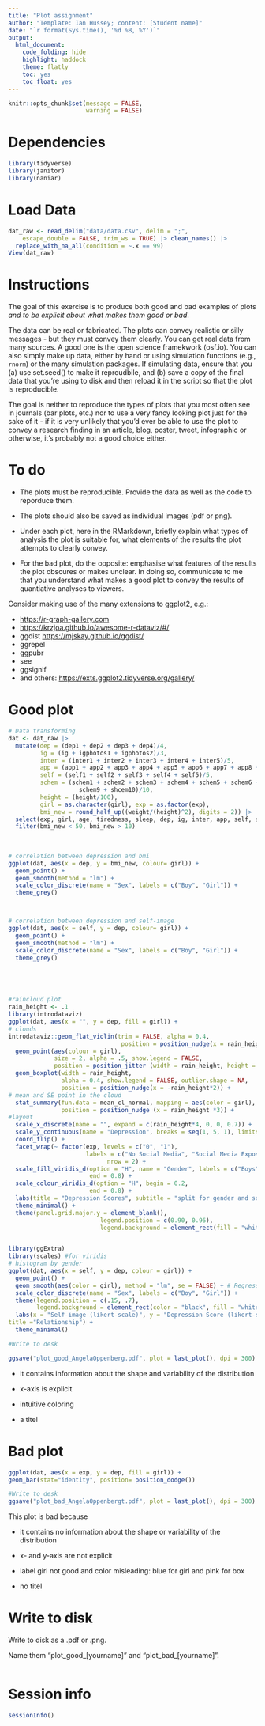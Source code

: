 ```yaml
---
title: "Plot assignment"
author: "Template: Ian Hussey; content: [Student name]"
date: "`r format(Sys.time(), '%d %B, %Y')`"
output:
  html_document:
    code_folding: hide
    highlight: haddock
    theme: flatly
    toc: yes
    toc_float: yes
---
```


```r

knitr::opts_chunk$set(message = FALSE,
                      warning = FALSE)

```

# Dependencies

```r

library(tidyverse)
library(janitor)
library(naniar)

```

# Load Data

```r
dat_raw <- read_delim("data/data.csv", delim = ";", 
    escape_double = FALSE, trim_ws = TRUE) |> clean_names() |> 
  replace_with_na_all(condition = ~.x == 99)
View(dat_raw)

```

# Instructions

The goal of this exercise is to produce both good and bad examples of plots *and to be explicit about what makes them good or bad*.

The data can be real or fabricated. The plots can convey realistic or silly messages - but they must convey them clearly. You can get real data from many sources. A good one is the open science framekwork (osf.io). You can also simply make up data, either by hand or using simulation functions (e.g., `rnorm`) or the many simulation packages. If simulating data, ensure that you (a) use set.seed() to make it reproudbile, and (b) save a copy of the final data that you're using to disk and then reload it in the script so that the plot is reproducible.

The goal is neither to reproduce the types of plots that you most often see in journals (bar plots, etc.) nor to use a very fancy looking plot just for the sake of it - if it is very unlikely that you'd ever be able to use the plot to convey a research finding in an article, blog, poster, tweet, infographic or otherwise, it's probably not a good choice either.

# To do

-   The plots must be reproducible. Provide the data as well as the code to reporduce them.

-   The plots should also be saved as individual images (pdf or png).

-   Under each plot, here in the RMarkdown, briefly explain what types of analysis the plot is suitable for, what elements of the results the plot attempts to clearly convey.

-   For the bad plot, do the opposite: emphasise what features of the results the plot obscures or makes unclear. In doing so, communicate to me that you understand what makes a good plot to convey the results of quantiative analyses to viewers.

Consider making use of the many extensions to ggplot2, e.g.:

-   <https://r-graph-gallery.com>
-   <https://krzjoa.github.io/awesome-r-dataviz/#/>
-   ggdist <https://mjskay.github.io/ggdist/>
-   ggrepel
-   ggpubr
-   see
-   ggsignif
-   and others: <https://exts.ggplot2.tidyverse.org/gallery/>

# Good plot

```r

# Data transforming
dat <- dat_raw |> 
  mutate(dep = (dep1 + dep2 + dep3 + dep4)/4, 
         ig = (ig + igphotos1 + igphotos2)/3, 
         inter = (inter1 + inter2 + inter3 + inter4 + inter5)/5, 
         app = (app1 + app2 + app3 + app4 + app5 + app6 + app7 + app8 + app9 + app10)/10, 
         self = (self1 + self2 + self3 + self4 + self5)/5, 
         schem = (schem1 + schem2 + schem3 + schem4 + schem5 + schem6 + schem7 + schem8 +
                    schem9 + shcem10)/10, 
         height = (height/100),
         girl = as.character(girl), exp = as.factor(exp),
         bmi_new = round_half_up((weight/(height)^2), digits = 2)) |> 
  select(exp, girl, age, tiredness, sleep, dep, ig, inter, app, self, schem, bmi_new) |> 
  filter(bmi_new < 50, bmi_new > 10)
  
  
      
# correlation between depression and bmi
ggplot(dat, aes(x = dep, y = bmi_new, colour= girl)) + 
  geom_point() +
  geom_smooth(method = "lm") +
  scale_color_discrete(name = "Sex", labels = c("Boy", "Girl")) +
  theme_grey()



# correlation between depression and self-image
ggplot(dat, aes(x = self, y = dep, colour= girl)) + 
  geom_point() +
  geom_smooth(method = "lm") +
  scale_color_discrete(name = "Sex", labels = c("Boy", "Girl")) +
  theme_grey()





#raincloud plot
rain_height <- .1
library(introdataviz)
ggplot(dat, aes(x = "", y = dep, fill = girl)) +
# clouds
introdataviz::geom_flat_violin(trim = FALSE, alpha = 0.4, 
                                position = position_nudge(x = rain_height + .05)) +
  geom_point(aes(colour = girl),
             size = 2, alpha = .5, show.legend = FALSE, 
             position = position_jitter (width = rain_height, height = 0)) + # boxplots
  geom_boxplot(width = rain_height,
               alpha = 0.4, show.legend = FALSE, outlier.shape = NA, 
               position = position_nudge(x = -rain_height*2)) +
# mean and SE point in the cloud 
  stat_summary(fun.data = mean_cl_normal, mapping = aes(color = girl), show.legend = FALSE,
               position = position_nudge (x = rain_height *3)) +
#layout
  scale_x_discrete(name = "", expand = c(rain_height*4, 0, 0, 0.7)) + 
  scale_y_continuous(name = "Depression", breaks = seq(1, 5, 1), limits = c(1, 5)) +
  coord_flip() +
  facet_wrap(~ factor(exp, levels = c("0", "1"), 
                      labels = c("No Social Media", "Social Media Exposure")),
                            nrow = 2) +
  scale_fill_viridis_d(option = "H", name = "Gender", labels = c("Boys", "Girls"), begin = 0.2,
                       end = 0.8) +
  scale_colour_viridis_d(option = "H", begin = 0.2,
                       end = 0.8) +
  labs(title = "Depression Scores", subtitle = "split for gender and social media exposure" )+
  theme_minimal() + 
  theme(panel.grid.major.y = element_blank(),
                          legend.position = c(0.90, 0.96), 
                          legend.background = element_rect(fill = "white", color = "white"))


library(ggExtra)
library(scales) #for viridis 
# histogram by gender
ggplot(dat, aes(x = self, y = dep, colour = girl)) +
  geom_point() +
  geom_smooth(aes(color = girl), method = "lm", se = FALSE) + # Regression line by gender 
  scale_color_discrete(name = "Sex", labels = c("Boy", "Girl")) +
  theme(legend.position = c(.15, .7), 
        legend.background = element_rect(color = "black", fill = "white", size = 0.5)) +
  labs(x = "Self-image (likert-scale)", y = "Depression Score (likert-scale)",
title ="Relationship") +
  theme_minimal()

#Write to desk

ggsave("plot_good_AngelaOppenberg.pdf", plot = last_plot(), dpi = 300)


```

-   it contains information about the shape and variability of the distribution

-   x-axis is explicit

-   intuitive coloring

-   a titel

# Bad plot

```r

ggplot(dat, aes(x = exp, y = dep, fill = girl)) +
geom_bar(stat="identity", position= position_dodge())

#Write to desk
ggsave("plot_bad_AngelaOppenbergt.pdf", plot = last_plot(), dpi = 300)

```

This plot is bad because

-   it contains no information about the shape or variability of the distribution

-   x- and y-axis are not explicit

-   label girl not good and color misleading: blue for girl and pink for box

-   no titel

# Write to disk

Write to disk as a .pdf or .png.

Name them "plot_good\_[yourname]" and "plot_bad\_[yourname]".

```r




```

# Session info

```r

sessionInfo()

```
